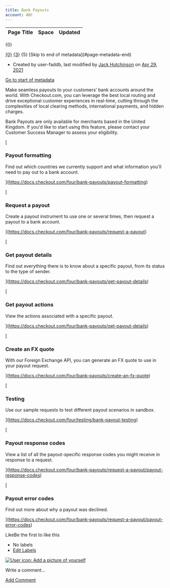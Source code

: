 ```yaml
---
title: Bank Payouts
account: ABC
---
```


<table class="aui"> <thead> <tr class="header"> <th class="search-result-title">Page Title</th> <th class="search-result-space">Space</th> <th class="search-result-date">Updated</th> </tr> </thead> </table> <p class="search-result-count">{0}</p> <tr class="search-result"> <td class="search-result-title"><a href="{1}" class="content-type-{2}"><span>{0}</span></a></td> <td class="search-result-space"><a class="space" href="/display/{4}/" title="{3}">{3}</a></td> <td class="search-result-date"><span class="date" title="{6}">{5}</span></td> </tr> [Skip to end of metadata](#page-metadata-end)

*   Created by user-faddb, last modified by [Jack Hutchinson](    /display/~jack.hutchinson
    ) on [Apr 29, 2021](/pages/diffpagesbyversion.action?pageId=8486931&selectedPageVersions=49&selectedPageVersions=50 "Show changes")

[Go to start of metadata](#page-metadata-start)

Make seamless payouts to your customers’ bank accounts around the world. With Checkout.com, you can leverage the best local routing and drive exceptional customer experiences in real-time, cutting through the complexities of local clearing methods, international payments, and hidden charges.

Bank Payouts are only available for merchants based in the United Kingdom. If you'd like to start using this feature, please contact your Customer Success Manager to assess your eligibility.

  

[

### Payout formatting

Find out which countries we currently support and what information you'll need to pay out to a bank account.



](https://docs.checkout.com/four/bank-payouts/payout-formatting)

[

### Request a payout

Create a payout instrument to use one or several times, then request a payout to a bank account.



](https://docs.checkout.com/four/bank-payouts/request-a-payout)

[

### Get payout details

Find out everything there is to know about a specific payout, from its status to the type of sender.



](https://docs.checkout.com/four/bank-payouts/get-payout-details)

[

### Get payout actions

View the actions associated with a specific payout.



](https://docs.checkout.com/four/bank-payouts/get-payout-details)

[

### Create an FX quote

With our Foreign Exchange API, you can generate an FX quote to use in your payout request.



](https://docs.checkout.com/four/bank-payouts/create-an-fx-quote)

[

### Testing

Use our sample requests to test different payout scenarios in sandbox.



](https://docs.checkout.com/four/testing/bank-payout-testing)

[

### Payout response codes

View a list of all the payout-specific response codes you might receive in response to a request.



](https://docs.checkout.com/four/bank-payouts/request-a-payout/payout-response-codes)

[

### Payout error codes

Find out more about why a payout was declined.



](https://docs.checkout.com/four/bank-payouts/request-a-payout/payout-error-codes)

LikeBe the first to like this

*   No labels
*   [Edit Labels](# "Edit Labels (Type 'l')")

[![User icon: Add a picture of yourself](/s/en_GB/7901/abf7b35644d5a5d1d7e4b0969a83e8eb2b569fb5/_/images/icons/profilepics/add_profile_pic.svg)](/users/profile/editmyprofilepicture.action)

Write a comment…

[Add Comment](/display/x/Bank+Payouts?showComments=true&showCommentArea=true#addcomment)
